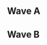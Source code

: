 {{DISPLAYTITLE:CEO Dreamland: ''Melee'' Doubles Pools}}<!--
-->{{CEO Dreamland Melee Tabs|This=4}}
{{SetGame|melee}}
==Wave A==
{{Box|start|padding=2em}}
{{HiddenSort|===A1===}}
{{GroupTableStart |Bracket A1|width=300px}}
{{DoublesGroupTableSlot|p1=MacD|p1flag=us|p2=Druggedfox|p2flag=us|win_m=4|lose_m=0|place=2|bg=up|go={{advance|CEO/Dreamland/Melee/Doubles Bracket#Winners Bracket}}}}
{{DoublesGroupTableSlot|p1=Swedish Delight|p1flag=us|p2=Slox|p2flag=us|win_m=4|lose_m=1|place=2|bg=stay|go={{advance|CEO/Dreamland/Melee/Doubles Bracket#Losers Bracket}}}}
{{DoublesGroupTableSlot|p1=Mojo|p1flag=us|p2=MattDotZeb|p2flag=us|win_m=4|lose_m=2|place=3|bg=down}}
{{DoublesGroupTableSlot|p1=Wizzrobe|p1flag=us|p2=KPAN|p2flag=us|win_m=3|lose_m=2|place=4|bg=down}}
{{DoublesGroupTableSlot|p1=2saint|p1flag=us|p2=TheSWOOPER|p2flag=us|win_m=3|lose_m=2|place=5|bg=down}}
{{DoublesGroupTableSlot|p1=Pi|p1flag=us|p2=Drunksloth|p2flag=us|win_m=3|lose_m=2|place=5|bg=down}}
{{DoublesGroupTableSlot|p1=RepsGuy|p1flag=us|p2=SR-Cue|p2flag=us|win_m=2|lose_m=2|place=7|bg=down}}
{{DoublesGroupTableSlot|p1=Slipnslide|p1flag=us|p2=Jwilli|p2flag=us|win_m=2|lose_m=2|place=7|bg=down}}
{{DoublesGroupTableSlot|p1=Domsta|p1flag=us|p2=Carlito|p2flag=us|win_m=2|lose_m=2|place=9|bg=down}}
{{DoublesGroupTableSlot|p1=SmashMac|p1flag=us|p2=KeepSpeedN|p2flag=us|win_m=2|lose_m=2|place=9|bg=down}}
{{DoublesGroupTableSlot|p1=DINGO|p1flag=us|p2=sam:)|p2flag=us|win_m=1|lose_m=2|place=9|bg=down}}
{{DoublesGroupTableSlot|p1=Dinglehopper|p1flag=us|p2=Fluid|p2flag=us|win_m=1|lose_m=2|place=9|bg=down}}
{{DoublesGroupTableSlot|p1=Bye33|p1flag=us|p2=NoodlePepper [JAKU]|p2flag=us|win_m=1|lose_m=2|place=13|bg=down}}
{{DoublesGroupTableSlot|p1=J$727|p1flag=us|p2=Kramer|p2flag=us|win_m=1|lose_m=2|place=13|bg=down}}
{{DoublesGroupTableSlot|p1=JAKAT|p1flag=ca|p2=Frank Goldman|p2flag=us|win_m=1|lose_m=2|place=13|bg=down}}
{{DoublesGroupTableSlot|p1=link2213|p1flag=us|p2=Hawk|p2flag=us|win_m=1|lose_m=2|place=13|bg=down}}
{{DoublesGroupTableSlot|p1=Starlight|p1flag=us|p2=Stevenator|p2flag=us|win_m=0|lose_m=2|place=17|bg=down}}
{{DoublesGroupTableSlot|p1=Ultra|p1flag=us|p2=bleem!|p2flag=us|win_m=0|lose_m=2|place=17|bg=down}}
{{DoublesGroupTableSlot|p1=Wiggler|p1flag=us|p2=Luna|p2flag=us|win_m=0|lose_m=2|place=17|bg=down}}
{{GroupTableEnd}}
{{Box|break|padding=2em}}

{{HiddenSort|===A3===}}
{{GroupTableStart |Bracket A3|width=300px}}
{{DoublesGroupTableSlot|p1=SFAT|p1flag=us|p2=PewPewU|p2flag=us|win_m=4|lose_m=0|place=2|bg=up|go={{advance|CEO/Dreamland/Melee/Doubles Bracket#Winners Bracket}}}}
{{DoublesGroupTableSlot|p1=The Moon|p1flag=us|p2=DJ Nintendo|p2flag=us|win_m=4|lose_m=1|place=2|bg=stay|go={{advance|CEO/Dreamland/Melee/Doubles Bracket#Losers Bracket}}}}
{{DoublesGroupTableSlot|p1=Zain|p1flag=us|p2=SypherPhoenix|p2flag=us|win_m=4|lose_m=2|place=3|bg=down}}
{{DoublesGroupTableSlot|p1=Tempo|p1flag=us|p2=GreenDragonMaster|p2flag=us|win_m=4|lose_m=2|place=4|bg=down}}
{{DoublesGroupTableSlot|p1=GAwes|p1flag=us|p2=Mike G|p2flag=us|win_m=3|lose_m=2|place=5|bg=down}}
{{DoublesGroupTableSlot|p1=Chaddd|p1flag=us|p2=TBAG|p2flag=us|win_m=2|lose_m=2|place=5|bg=down}}
{{DoublesGroupTableSlot|p1=RockCrock|p1flag=us|p2=Barraca|p2flag=us|win_m=2|lose_m=2|place=7|bg=down}}
{{DoublesGroupTableSlot|p1=Sharkz|p1flag=us|p2=Gato|p2flag=us|win_m=2|lose_m=2|place=7|bg=down}}
{{DoublesGroupTableSlot|p1=BroChill|p1flag=us|p2=Deviance|p2flag=us|win_m=2|lose_m=2|place=9|bg=down}}
{{DoublesGroupTableSlot|p1=Moses|p1flag=us|p2=Lad|p2flag=us|win_m=2|lose_m=2|place=9|bg=down}}
{{DoublesGroupTableSlot|p1=Dobermen?|p1flag=us|p2=Wevans|p2flag=us|win_m=1|lose_m=2|place=9|bg=down}}
{{DoublesGroupTableSlot|p1=Raalts|p1flag=us|p2=UUAA|p2flag=us|win_m=1|lose_m=2|place=9|bg=down}}
{{DoublesGroupTableSlot|p1=Nasty|p1flag=us|p2=MB|p2flag=us|win_m=1|lose_m=2|place=13|bg=down}}
{{DoublesGroupTableSlot|p1=$teelo|p1flag=us|p2=Yolf|p2flag=us|win_m=1|lose_m=2|place=13|bg=down}}
{{DoublesGroupTableSlot|p1=Independent|p1flag=us|p2=Wolven|p2flag=us|win_m=1|lose_m=2|place=13|bg=down}}
{{DoublesGroupTableSlot|p1=Who?|p1flag=us|p2=iKrager|p2flag=us|win_m=1|lose_m=2|place=13|bg=down}}
{{DoublesGroupTableSlot|p1=Data|p1flag=us|p2=Riker|p2flag=|win_m=0|lose_m=2|place=17|bg=down}}
{{DoublesGroupTableSlot|p1=Dom|p1flag=gb|p2=C-Lava|p2flag=us|win_m=0|lose_m=2|place=17|bg=down}}
{{DoublesGroupTableSlot|p1=QuestCake|p1flag=us|p2=Donny P.|p2flag=us|win_m=0|lose_m=2|place=17|bg=down}}
{{GroupTableEnd}}
{{Box|end}}

==Wave B==
{{Box|start|padding=2em}}
{{HiddenSort|===B1===}}
{{GroupTableStart |Bracket B1|width=300px}}
{{DoublesGroupTableSlot|p1=Hungrybox|p1flag=us|p2=Mew2King|p2flag=us|win_m=4|lose_m=0|place=2|bg=up|go={{advance|CEO/Dreamland/Melee/Doubles Bracket#Winners Bracket}}}}
{{DoublesGroupTableSlot|p1=Nintendude|p1flag=us|p2=Syrox|p2flag=us|win_m=5|lose_m=1|place=2|bg=stay|go={{advance|CEO/Dreamland/Melee/Doubles Bracket#Losers Bracket}}}}
{{DoublesGroupTableSlot|p1=Ryan Ford|p1flag=ca|p2=n0ne|p2flag=ni|win_m=3|lose_m=2|place=3|bg=down}}
{{DoublesGroupTableSlot|p1=BonkCushy|p1flag=us|p2=Mafia|p2flag=us|win_m=3|lose_m=2|place=4|bg=down}}
{{DoublesGroupTableSlot|p1=Zeo|p1flag=us|p2=Jack Kenney|p2flag=us|win_m=3|lose_m=2|place=5|bg=down}}
{{DoublesGroupTableSlot|p1=Dash|p1flag=us|p2=Saef|p2flag=us|win_m=3|lose_m=2|place=5|bg=down}}
{{DoublesGroupTableSlot|p1=iluvcrispix|p1flag=us|p2=Dublat|p2flag=us|win_m=2|lose_m=2|place=7|bg=down}}
{{DoublesGroupTableSlot|p1=Juanpi|p1flag=us|p2=Peach Shampoo|p2flag=us|win_m=2|lose_m=2|place=7|bg=down}}
{{DoublesGroupTableSlot|p1=BiggPappa|p1flag=us|p2=OC Mike the Franchise|p2flag=us|win_m=2|lose_m=2|place=9|bg=down}}
{{DoublesGroupTableSlot|p1=Treetrunks|p1flag=us|p2=Wohlgey|p2flag=us|win_m=2|lose_m=2|place=9|bg=down}}
{{DoublesGroupTableSlot|p1=aceohno|p1flag=us|p2=Tyler Hack|p2flag=us|win_m=2|lose_m=2|place=9|bg=down}}
{{DoublesGroupTableSlot|p1=Ambition|p1flag=us|p2=jazzii|p2flag=us|win_m=2|lose_m=2|place=9|bg=down}}
{{DoublesGroupTableSlot|p1=g-RACE|p1flag=us|p2=RuslinJimmies_RJ|p2flag=us|win_m=1|lose_m=2|place=13|bg=down}}
{{DoublesGroupTableSlot|p1=Schmang|p1flag=us|p2=Arbeder128|p2flag=us|win_m=1|lose_m=2|place=13|bg=down}}
{{DoublesGroupTableSlot|p1=Tyme|p1flag=us|p2=Rachell|p2flag=us|win_m=1|lose_m=2|place=13|bg=down}}
{{DoublesGroupTableSlot|p1=St Shaden|p1flag=us|p2=Gary|p2flag=us|win_m=1|lose_m=2|place=13|bg=down}}
{{DoublesGroupTableSlot|p1=Tod|p1flag=us|p2=dj biscuiT|p2flag=us|win_m=0|lose_m=2|place=17|bg=down}}
{{DoublesGroupTableSlot|p1=Vaporwavedash|p1flag=us|p2=Beachmaster|p2flag=us|win_m=0|lose_m=2|place=17|bg=down}}
{{DoublesGroupTableSlot|p1=ERKi|p1flag=us|p2=jit|p2flag=us|win_m=0|lose_m=2|place=17|bg=down}}
{{DoublesGroupTableSlot|p1=KT|p1flag=us|p2=N8|p2flag=us|win_m=0|lose_m=2|place=17|bg=down}}
{{GroupTableEnd}}
{{Box|break|padding=2em}}

{{HiddenSort|===B3===}}
{{GroupTableStart |Bracket B3|width=300px}}
{{DoublesGroupTableSlot|p1=Plup|p1flag=us|p2=Axe|p2flag=us|win_m=4|lose_m=0|place=2|bg=up|go={{advance|CEO/Dreamland/Melee/Doubles Bracket#Winners Bracket}}}}
{{DoublesGroupTableSlot|p1=dizzkidboogie|p1flag=us|p2=Colbol|p2flag=us|win_m=4|lose_m=1|place=2|bg=stay|go={{advance|CEO/Dreamland/Melee/Doubles Bracket#Losers Bracket}}}}
{{DoublesGroupTableSlot|p1=$mike|p1flag=us|p2=Milkman|p2flag=us|win_m=4|lose_m=2|place=3|bg=down}}
{{DoublesGroupTableSlot|p1=Harriet|p1flag=us|p2=King Momo|p2flag=us|win_m=3|lose_m=2|place=4|bg=down}}
{{DoublesGroupTableSlot|p1=jarrod|p1flag=us|p2=DAB|p2flag=us|win_m=3|lose_m=2|place=5|bg=down}}
{{DoublesGroupTableSlot|p1=ZENT|p1flag=us|p2=HiFi|p2flag=us|win_m=3|lose_m=2|place=5|bg=down}}
{{DoublesGroupTableSlot|p1=T3nshi|p1flag=us|p2=Blea Gelo|p2flag=ve|win_m=2|lose_m=2|place=7|bg=down}}
{{DoublesGroupTableSlot|p1=ShinChan92|p1flag=us|p2=Anjel|p2flag=us|win_m=2|lose_m=2|place=7|bg=down}}
{{DoublesGroupTableSlot|p1=Dybloons|p1flag=us|p2=frago|p2flag=us|win_m=2|lose_m=2|place=9|bg=down}}
{{DoublesGroupTableSlot|p1=DJ. Dickdown|p1flag=us|p2=Citrus|p2flag=us|win_m=2|lose_m=2|place=9|bg=down}}
{{DoublesGroupTableSlot|p1=MajorLeagueOddish|p1flag=us|p2=Ulsi|p2flag=us|win_m=2|lose_m=2|place=9|bg=down}}
{{DoublesGroupTableSlot|p1=Pisces|p1flag=us|p2=SaltySailor69|p2flag=us|win_m=2|lose_m=2|place=9|bg=down}}
{{DoublesGroupTableSlot|p1=Fabio|p1flag=us|p2=Megaman|p2flag=us|win_m=1|lose_m=2|place=13|bg=down}}
{{DoublesGroupTableSlot|p1=hinkage|p1flag=us|p2=Choose Goose|p2flag=us|win_m=1|lose_m=2|place=13|bg=down}}
{{DoublesGroupTableSlot|p1=Chainz|p1flag=us|p2=Variable|p2flag=us|win_m=0|lose_m=2|place=13|bg=down}}
{{DoublesGroupTableSlot|p1=Fro Fo Sho|p1flag=us|p2=Baj|p2flag=us|win_m=0|lose_m=2|place=13|bg=down}}
{{DoublesGroupTableSlot|p1=Arjuna|p1flag=us|p2=Dr4gonBlitz|p2flag=us|win_m=0|lose_m=2|place=17|bg=down}}
{{DoublesGroupTableSlot|p1=Joebags|p1flag=us|p2=McSwanky|p2flag=us|win_m=0|lose_m=2|place=17|bg=down}}
{{DoublesGroupTableSlot|p1=Bizzarro Flame|p1flag=us|p2=Eikelmann|p2flag=us|win_m=0|lose_m=2|place=17|bg=down}}
{{GroupTableEnd}}
{{Box|end}}
